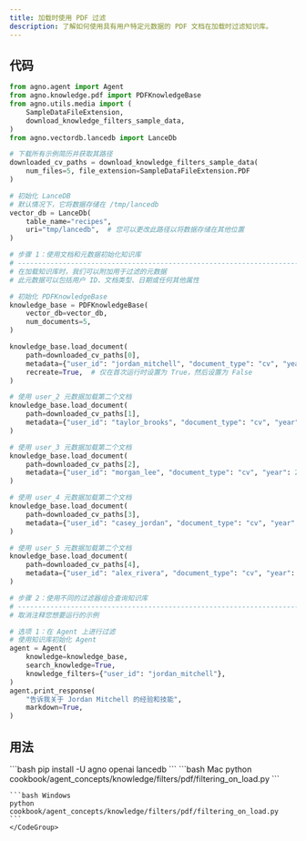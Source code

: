 ```yaml
---
title: 加载时使用 PDF 过滤
description: 了解如何使用具有用户特定元数据的 PDF 文档在加载时过滤知识库。
---
```


## 代码

```python
from agno.agent import Agent
from agno.knowledge.pdf import PDFKnowledgeBase
from agno.utils.media import (
    SampleDataFileExtension,
    download_knowledge_filters_sample_data,
)
from agno.vectordb.lancedb import LanceDb

# 下载所有示例简历并获取其路径
downloaded_cv_paths = download_knowledge_filters_sample_data(
    num_files=5, file_extension=SampleDataFileExtension.PDF
)

# 初始化 LanceDB
# 默认情况下，它将数据存储在 /tmp/lancedb
vector_db = LanceDb(
    table_name="recipes",
    uri="tmp/lancedb",  # 您可以更改此路径以将数据存储在其他位置
)

# 步骤 1：使用文档和元数据初始化知识库
# ------------------------------------------------------------------------------
# 在加载知识库时，我们可以附加用于过滤的元数据
# 此元数据可以包括用户 ID、文档类型、日期或任何其他属性

# 初始化 PDFKnowledgeBase
knowledge_base = PDFKnowledgeBase(
    vector_db=vector_db,
    num_documents=5,
)

knowledge_base.load_document(
    path=downloaded_cv_paths[0],
    metadata={"user_id": "jordan_mitchell", "document_type": "cv", "year": 2025},
    recreate=True,  # 仅在首次运行时设置为 True，然后设置为 False
)

# 使用 user_2 元数据加载第二个文档
knowledge_base.load_document(
    path=downloaded_cv_paths[1],
    metadata={"user_id": "taylor_brooks", "document_type": "cv", "year": 2025},
)

# 使用 user_3 元数据加载第二个文档
knowledge_base.load_document(
    path=downloaded_cv_paths[2],
    metadata={"user_id": "morgan_lee", "document_type": "cv", "year": 2025},
)

# 使用 user_4 元数据加载第二个文档
knowledge_base.load_document(
    path=downloaded_cv_paths[3],
    metadata={"user_id": "casey_jordan", "document_type": "cv", "year": 2025},
)

# 使用 user_5 元数据加载第二个文档
knowledge_base.load_document(
    path=downloaded_cv_paths[4],
    metadata={"user_id": "alex_rivera", "document_type": "cv", "year": 2025},
)

# 步骤 2：使用不同的过滤器组合查询知识库
# ------------------------------------------------------------------------------
# 取消注释您想要运行的示例

# 选项 1：在 Agent 上进行过滤
# 使用知识库初始化 Agent
agent = Agent(
    knowledge=knowledge_base,
    search_knowledge=True,
    knowledge_filters={"user_id": "jordan_mitchell"},
)
agent.print_response(
    "告诉我关于 Jordan Mitchell 的经验和技能",
    markdown=True,
)
```

## 用法

<Steps>
  <Step title="安装库">
    ```bash
    pip install -U agno openai lancedb
    ```
  </Step>

  <Step title="运行示例">
    <CodeGroup>
    ```bash Mac
    python cookbook/agent_concepts/knowledge/filters/pdf/filtering_on_load.py
    ```

    ```bash Windows
    python cookbook/agent_concepts/knowledge/filters/pdf/filtering_on_load.py
    ```
    </CodeGroup>
  </Step>
</Steps>